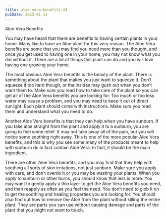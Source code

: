 ```yaml
---
title: aloe-vera-benefits-24
pubDate: 2023-01-11
---
```


Aloe Vera Benefits

You may have heard that there are benefits to having certain plants in your home. Many like to have an Aloe plant for this very reason. The Aloe Vera benefits are some that you may find you need more than you thought, and once you get used to having one in your home, you may not know what you did without it. There are a lot of things this plant can do and you will love having one growing your home.

The most obvious Aloe Vera benefits is the beauty of the plant. There is something about the plant that makes you just want to squeeze it. Don’t squeeze it too hard though, or the insides may gush out when you don’t want them to. Make sure you read how to take care of the plant so you can get all of the Aloe Vera benefits you are looking for. Too much or too less water may cause a problem, and you may need to keep it out of direct sunlight. Each plant should come with instructions. Make sure you read them and understand what you need to do.

Another Aloe Vera benefits is that they can help when you have sunburn. If you take aloe straight from the plant and apply it to a sunburn, you are going to feel some relief. It may not take away all of the pain, but you will notice some soothing right away. This is one of the more popular Aloe Vera benefits, and this is why you see some many of the products meant to help with sunburn do in fact contain Aloe Vera. In fact, it should be the main ingredient.

There are other Aloe Vera benefits, and you may find that they help with soothing all sorts of skin irritations, not just sunburn. Make sure you apply with care, and don’t overdo it or you may be wasting your plants. When you apply to sunburn or other burns, you should know that less is more. You may want to gently apply a thin layer to get the Aloe Vera benefits you need, and then reapply as often as you feel the need. You don’t need to glob it on to get the soothing and healing properties you are looking for. You should also find out how to remove the Aloe from the plant without killing the entire plant. They are parts you can use without causing damage and parts of the plant that you might not want to touch.